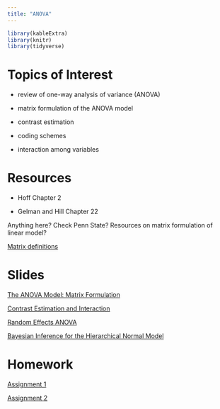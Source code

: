 ```yaml
---
title: "ANOVA"
---
```


```r
library(kableExtra)
library(knitr)
library(tidyverse)
```


# Topics of Interest

- review of one-way analysis of variance (ANOVA)

- matrix formulation of the ANOVA model

- contrast estimation

- coding schemes

- interaction among variables


# Resources

- Hoff Chapter 2

- Gelman and Hill Chapter 22

Anything here?  Check Penn State?  Resources on matrix formulation of linear model?

[Matrix definitions](https://onlinecourses.science.psu.edu/statprogram/reviews/matrix-algebra/definitions)


# Slides


[The ANOVA Model: Matrix Formulation](decks/anova_01_deck.html)

[Contrast Estimation and Interaction](decks/anova_02_deck.html)

[Random Effects ANOVA](decks/anova_03_deck.html)

[Bayesian Inference for the Hierarchical Normal Model](decks/anova_04_deck.html)

# Homework

[Assignment 1](decks/homework/hw1.html)

[Assignment 2](decks/homework/hw2.html)



